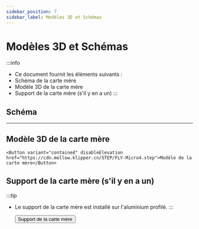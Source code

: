```yaml
---
sidebar_position: 7
sidebar_label: Modèles 3D et Schémas
---
```


# Modèles 3D et Schémas

:::info
* Ce document fournit les éléments suivants :
* Schéma de la carte mère
* Modèle 3D de la carte mère
* Support de la carte mère (s'il y en a un)
:::

## Schéma

<PdfView file="https://cdn.mellow.klipper.cn/SCH-PDF/FLY-Micro4.pdf"/>

----

## Modèle 3D de la carte mère

    <Button variant="contained" disableElevation href="https://cdn.mellow.klipper.cn/STEP/FLY-Micro4.step">Modèle de la carte mère</Button>

## Support de la carte mère (s'il y en a un)

:::tip
* Le support de la carte mère est installé sur l'aluminium profilé.
:::

    <Button variant="contained" disableElevation href="https://www.printables.com/model/1014871-mellow-fly-micro4-extrusion-mount">Support de la carte mère</Button>
